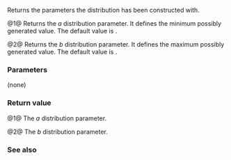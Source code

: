 {{cpp/numeric/random/uniform_int_distribution/title|a, b}}
{{cpp/numeric/random/uniform_int_distribution/navbar}}
{{dcl begin}}
{{dcl|since=c++11|num=1|
result_type a() const;
}}
{{dcl|since=c++11|num=2|
result_type b() const;
}}
{{dcl end}}

Returns the parameters the distribution has been constructed with.

@1@ Returns the ''a'' distribution parameter. It defines the minimum possibly generated value. The default value is {{c|0}}.

@2@ Returns the ''b'' distribution parameter. It defines the maximum possibly generated value. The default value is {{c|std::numeric_limits&lt;IntType&gt;::max()}}.

===Parameters===
(none)

===Return value===
@1@ The ''a'' distribution parameter.

@2@ The ''b'' distribution parameter.

===See also===
{{dsc begin}}
{{dsc inc|cpp/numeric/random/distribution/dsc param|uniform_int_distribution}}
{{dsc end}}

{{langlinks|de|es|fr|it|ja|pt|ru|zh}}